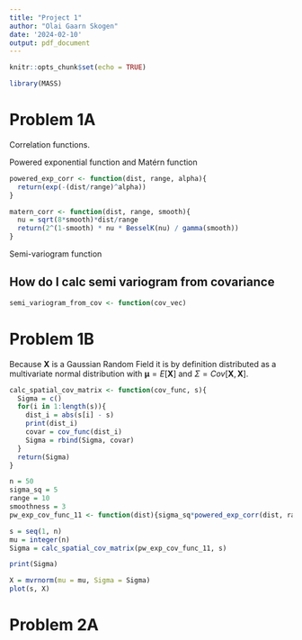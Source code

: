 ```yaml
---
title: "Project 1"
author: "Olai Gaarn Skogen"
date: '2024-02-10'
output: pdf_document
---
```


```r
knitr::opts_chunk$set(echo = TRUE)
```

```r
library(MASS)
```


# Problem 1A

Correlation functions.

Powered exponential function and Matérn function

```r
powered_exp_corr <- function(dist, range, alpha){
  return(exp(-(dist/range)^alpha))
}

matern_corr <- function(dist, range, smooth){
  nu = sqrt(8*smooth)*dist/range
  return(2^(1-smooth) * nu * BesselK(nu) / gamma(smooth))
}

```

Semi-variogram function

## How do I calc semi variogram from covariance

```r
semi_variogram_from_cov <- function(cov_vec)
```

# Problem 1B

Because $\boldsymbol{X}$ is a Gaussian Random Field it is by definition distributed as a multivariate normal distribution with $\boldsymbol{\mu} = E[\boldsymbol{X}]$ and $\Sigma = Cov[\boldsymbol{X}, \boldsymbol{X}]$. 

```r
calc_spatial_cov_matrix <- function(cov_func, s){
  Sigma = c()
  for(i in 1:length(s)){
    dist_i = abs(s[i] - s)
    print(dist_i)
    covar = cov_func(dist_i)
    Sigma = rbind(Sigma, covar)
  }
  return(Sigma)
}
```

```r
n = 50
sigma_sq = 5
range = 10
smoothness = 3
pw_exp_cov_func_11 <- function(dist){sigma_sq*powered_exp_corr(dist, range, smoothness)}

s = seq(1, n)
mu = integer(n)
Sigma = calc_spatial_cov_matrix(pw_exp_cov_func_11, s)

print(Sigma)

X = mvrnorm(mu = mu, Sigma = Sigma)
plot(s, X)
```


# Problem 2A

```r

```


